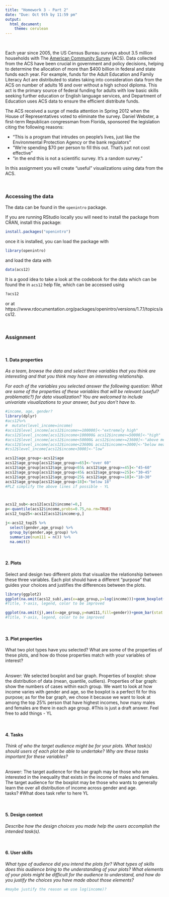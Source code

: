 ```yaml
---
title: "Homework 3 - Part 2"
date: "Due: Oct 9th by 11:59 pm"
output: 
  html_document: 
    theme: cerulean
---
```


<br/>

Each year since 2005, the US Census Bureau surveys about 3.5 million households with The [American Community Survey](https://www.census.gov/programs-surveys/acs/) (ACS). Data collected from the ACS have been crucial in government and policy decisions, helping to determine the allocation of more than $400 billion in federal and state funds each year. For example, funds for the Adult Education and Family Literacy Act are distributed to states taking into consideration data from the ACS on number of adults 16 and over without a high school diploma. This act is the primary source of federal funding for adults with low basic skills seeking further education or English language services, and Department of Education uses ACS data to ensure the efficient distribute funds.

The ACS received a surge of media attention in Spring 2012 when the House of Representatives voted to eliminate the survey.  Daniel Webster, a first-term Republican congressman from Florida, sponsored the legislation citing the following reasons:  

- "This is a program that intrudes on people's lives, just like the Environmental Protection Agency or the bank regulators" 
- "We're spending \$70 per person to fill this out. That's just not cost effective"
- "in the end this is not a scientific survey. It's a random survey."

In this assignment you will create "useful" visualizations using data from the ACS.

<br/>

### Accessing the data

The data can be found in the `openintro` package.

If you are running RStudio locally you will need to install the package from CRAN, install this package:

```r
install.packages("openintro")
```

once it is installed, you can load the package with

```r
library(openintro)
```

and load the data with

```r
data(acs12)
```

It is a good idea to take a look at the codebook for the data which can be found the in `acs12` help file, which can be accessed using

```r
?acs12
```

or at https://www.rdocumentation.org/packages/openintro/versions/1.7.1/topics/acs12.

<br/>

### Assignment

<br/>

#### 1. Data properties

<i>As a team, browse the data and select *three* variables that you think are interesting and that you think may have an interesting relationship. 

For each of the variables you selected answer the following question: What are some of the properties of these variables that will be relevant (useful? problematic?) for data visualization? You are welcomed to include univariate visualizations to your answer, but you don't have to.</i>

<!-- Write up here -->
```r
#income, age, gender?
library(dplyr)
#acs12%>%
#  mutate(level_income=income)
#acs12$level_income[acs12$income>=100000]<-"extremely high"
#acs12$level_income[acs12$income<100000& acs12$income>=50000]<-"high"
#acs12$level_income[acs12$income<50000& acs12$income>=23600]<-"above mean"
#acs12$level_income[acs12$income<23600& acs12$income>=3000]<-"below mean"
#cs12$level_income[acs12$income<3000]<-"low"

acs12$age_group<-acs12$age
acs12$age_group[acs12$age_group>=65]<-"over 60"
acs12$age_group[acs12$age_group<65& acs12$age_group>=45]<-"45~60"
acs12$age_group[acs12$age_group<45& acs12$age_group>=25]<-"30~45"
acs12$age_group[acs12$age_group<25& acs12$age_group>=18]<-"18~30"
acs12$age_group[acs12$age_group<18]<-"below 18"
#PLZ simplify the above lines if possible - YL



acs12_sub<-acs12[acs12$income!=0,]
p<-quantile(acs12$income,probs=0.75,na.rm=TRUE)
acs12_top25<-acs12[acs12$income>p,]

j<-acs12_top25 %>% 
  select(gender,age_group) %>%
  group_by(gender,age_group) %>%
  summarize(num111 = n()) %>%
  na.omit()


```


<br/>

#### 2. Plots

Select and design two different plots that visualize the relationship between these three variables. Each plot should have a different "purpose" that guides your choices and justifies the differences between the plots.


```r
library(ggplot2)
ggplot(na.omit(acs12_sub),aes(x=age_group,y=log(income)))+geom_boxplot(aes(x=age_group,y=log(income),fill=gender))
#Title, Y-axis, legend, color to be improved 
```

```r
ggplot(na.omit(j),aes(x=age_group,y=num111,fill=gender))+geom_bar(stat = "identity")
#Title, Y-axis, legend, color to be improved 
```


<br/>

#### 3. Plot properties

What two plot types have you selected? What are some of the properties of these plots, and how do those properties match with your variables of interest?


<!-- Write up here -->
\
Answer: We selected boxplot and bar graph. Properties of boxplot: show the distribution of data (mean, quantile, outliers). Properties of bar graph: show the numbers of cases within each group. We want to look at how income varies with gender and age, so the boxplot is a perfect fit for this purpose; as for the bar graph, we chose it because we want to look at among the top 25% person that have highest incomes, how many males and females are there in each age group.
#This is just a draft answer. Feel free to add things - YL

<br/>

#### 4. Tasks

<i>Think of who the target audience might be for your plots. What task(s) should users of each plot be able to undertake? Why are these tasks important for these variables?</i>

\
Answer: The target audience for the bar graph may be those who are interested in the inequality that exists in the income of males and females. The target audience for the boxplot may be those who wants to generally learn the over all distribution of income across gender and age.\
tasks?
#What does task refer to here YL
<!-- Write up here -->

<br/>

#### 5. Design context

<i>Describe how the design choices you made help the users accomplish the intended task(s).</i>

<!-- Write up here -->

<br/>

#### 6. User skills

<i>What type of audience did you intend the plots for? What types of skills does this audience bring to the understanding of your plots? What elements of your plots might be difficult for the audience to understand, and how do you justify the choices you have made about those elements?</i>

<!-- Write up here -->

```r
#maybe justify the reason we use log(income)?
```

<br/>